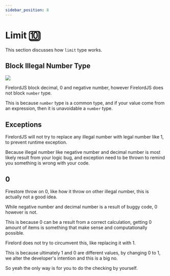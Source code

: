 ```yaml
---
sidebar_position: 8
---
```


# Limit 🔟

This section discusses how `limit` type works.


## Block Illegal Number Type

<Image
	src="https://github.com/tylim88/FirelordJSDoc/blob/main/static/img/limit1.png?raw=true"
	text="limit"
/>

FirelordJS block decimal, 0 and negative number, however FirelordJS does not block `number` type.

This is because `number` type is a common type, and if your value come from an expression, then it is unavoidable a `number` type.

## Exceptions

FirelordJS will not try to replace any illegal number with legal number like 1, to prevent runtime exception.

Because illegal number like negative number and decimal number is most likely result from your logic bug, and exception need to be thrown to remind you something is wrong with your code.

## 0

Firestore throw on 0, like how it throw on other illegal number, this is actually not a good idea.

While negative number and decimal number is a result of buggy code, 0 however is not.

This is because 0 can be a result from a correct calculation, getting 0 amount of items is something that make sense and computationally possible.

Firelord does not try to circumvent this, like replacing it with 1.

This is because ultimately 1 and 0 are different values, by changing 0 to 1, we alter the developer's intention and this is a big no.

So yeah the only way is for you to do the checking by yourself.
